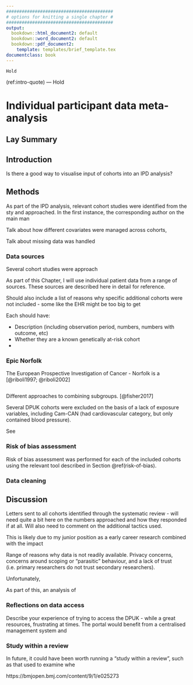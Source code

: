 ```yaml
---
#########################################
# options for knitting a single chapter #
#########################################
output:
  bookdown::html_document2: default
  bookdown::word_document2: default
  bookdown::pdf_document2:
    template: templates/brief_template.tex
documentclass: book
---
```


```block
Hold
```
(ref:intro-quote) --- Hold

# Individual participant data meta-analysis {#ipd-heading}
\minitoc <!-- this will include a mini table of contents-->

## Lay Summary

## Introduction

Is there a good way to visualise input of cohorts into an IPD analysis?

## Methods

As part of the IPD analysis, relevant cohort studies were identified from the sty and approached. In the first instance, the corresponding author on the main man

Talk about how different covariates were managed across cohorts, 

Talk about missing data was handled <!-- IDEA See Sean's thesis for some additional detail on this -->  

### Data sources

Several cohort studies were approach  

<!-- Need exact number approach -->

As part of this Chapter, I will use individual patient data from a range of sources. These sources are described here in detail for reference.

Should also include a list of reasons why specific additional cohorts were not included - some like the EHR might be too big to get

Each should have: 

* Description (including observation period, numbers, numbers with outcome, etc)
* Whether they are a known genetically at-risk cohort
*

### Epic Norfolk

The European Prospective Investigation of Cancer - Norfolk is a  [@riboli1997; @riboli2002]


```r

```


Different approaches to combining subgroups. [@fisher2017]


Several DPUK cohorts were excluded on the basis of a lack of exposure variables, including Cam-CAN (had cardiovascular category, but only contained blood pressure).

See 

### Risk of bias assessment

Risk of bias assessment was performed for each of the included cohorts using the relevant tool described in Section \@ref(risk-of-bias).

<!--- Inlcude CPRD analysis here, but dou --->

### Data cleaning

## Discussion

Letters sent to all cohorts identified through the systematic review - will need quite a bit here on the numbers approached and how they responded if at all. Will also need to comment on the additional tactics used. 

This is likely due to my junior position as a early career research combined with the impact 



Range of reasons why data is not readily available. Privacy concerns, concerns around scoping or "parasitic" behaviour, and a lack of trust (i.e. primary researchers do not trust secondary researchers).<!-- TODO CITATION NEEDED: paper on trust as a big issue + paper on systematic review of barriers to data sharing -->
 
Unfortunately, 

As part of this, an analysis of 

### Reflections on data access

Describe your experience of trying to access the DPUK - while a great resources, frustrating at times. The portal would benefit from a centralised management system and 


### Study within a review

In future, it could have been worth running a "study within a review", such as that used to examine whe

https://bmjopen.bmj.com/content/9/1/e025273
